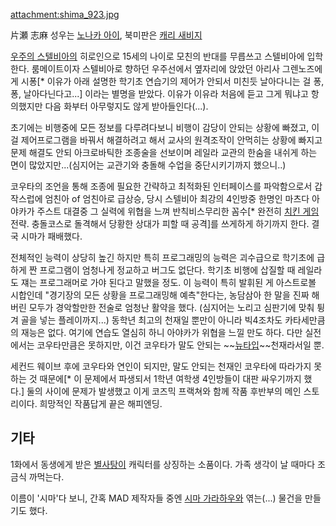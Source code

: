 attachment:shima_923.jpg

片瀬 志麻
성우는 [[노나카 아이]], 북미판은 [[캐리 새비지]]

[[우주의 스텔비아]]의 히로인으로 15세의 나이로 모친의 반대를 무릅쓰고 스텔비아에 입학한다.
룸메이트이자 스텔비아로 향하던 우주선에서 옆자리에 앉았던 아리사 그렌노즈에게 시퐁[* 이유가 아래 설명한 학기초 연습기의 제어가 안되서 미친듯 날아다니는 걸 퐁, 퐁, 날아다닌다고...] 이라는 별명을 받았다. 이유가 이유라 처음에 듣고 그게 뭐냐고 항의했지만 다음 화부터 아무렇지도 않게 받아들인다(...).

초기에는 비행중에 모든 정보를 다루려다보니 비행이 감당이 안되는 상황에 빠졌고, 이걸 제어프로그램을 바꿔서 해결하려고 해서 교사의 원격조작이 안먹히는 상황에 빠지고 문제 해결도 안되 아크로바틱한 조종술을 선보이며 레일라 교관의 한숨을 내쉬게 하는 면이 많았지만...(심지어는 교관기와 충돌해 수업을 중단시키기까지 했으니..)

코우타의 조언을 통해 조종에 필요한 간략하고 최적화된 인터페이스를 파악함으로서 갑작스럽에 엄친아 of 엄친아로 급상승, 당시 스텔비아 최강의 4인방중 한명인 마츠다 아야카가 주스트 대결중 그 실력에 위협을 느껴 반칙비스무리한 꼼수[* 완전히 [[치킨 게임]] 전략. 충돌코스로 돌격해서 당황한 상대가 피할 때 공격]를 쓰게하게 하기까지 한다. 결국 시마가 패배했다.

전체적인 능력이 상당히 높긴 하지만 특히 프로그래밍의 능력은 괴수급으로 학기초에 급하게 짠 프로그램이 엄청나게 정교하고 버그도 없단다. 학기초 비행에 삽질할 때 레일라도 쟤는 프로그래머로 가야 된다고 말했을 정도. 이 능력이 특히 발휘된 게 아스트로볼 시합인데 "경기장의 모든 상황을 프로그래밍해 예측"한다는, 농담삼아 한 말을 진짜 해버린 모두가 경악할만한 전술로 엄청난 활약을 했다. (심지어는 노리고 심판기에 맞춰 튕겨 골을 넣는 플레이까지...)  동학년 최고의 천재일 뿐만이 아니라 빅4조차도 카타세만큼의 재능은 없다. 여기에 연습도 열심히 하니 아야카가 위협을 느낄 만도 하다. 다만 실전에서는 코우타만큼은 못하지만, 이건 코우타가 말도 안되는 ~~[[뉴타입]]~~천재라서일 뿐.

세컨드 웨이브 후에 코우타와 연인이 되지만, 말도 안되는 천재인 코우타에 따라가지 못하는 것 때문에[* 이 문제에서 파생되서 1학년 여학생 4인방들이 대판 싸우기까지 했다.] 둘의 사이에 문제가 발생했고 이게 코즈믹 프랙쳐와 함께 작품 후반부의 메인 스토리이다. 희망적인 작품답게 끝은 해피엔딩.

== 기타 ==
1화에서 동생에게 받은 [[별사탕]]이 캐릭터를 상징하는 소품이다. 가족 생각이 날 때마다 조금식 까먹는다. 

이름이 '시마'다 보니, 간혹 MAD 제작자들 중엔 [[시마 가라하우]]와 엮는(...) 물건을 만들기도 했다. 
